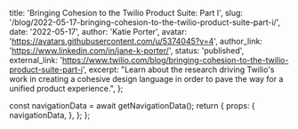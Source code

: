   title: 'Bringing Cohesion to the Twilio Product Suite: Part I',
  slug: '/blog/2022-05-17-bringing-cohesion-to-the-twilio-product-suite-part-i/',
  date: '2022-05-17',
  author: 'Katie Porter',
  avatar: 'https://avatars.githubusercontent.com/u/5374045?v=4',
  author_link: 'https://www.linkedin.com/in/jane-k-porter/',
  status: 'published',
  external_link: 'https://www.twilio.com/blog/bringing-cohesion-to-the-twilio-product-suite-part-i',
  excerpt:
    "Learn about the research driving Twilio's work in creating a cohesive design language in order to pave the way for a unified product experience.",
};



  const navigationData = await getNavigationData();
  return {
    props: {
      navigationData,
    },
  };
};
